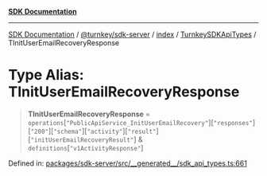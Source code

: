[**SDK Documentation**](../../../../../../README.mdx)

***

[SDK Documentation](../../../../../../packages.mdx) / [@turnkey/sdk-server](../../../../README.mdx) / [index](../../../README.mdx) / [TurnkeySDKApiTypes](../README.mdx) / TInitUserEmailRecoveryResponse

# Type Alias: TInitUserEmailRecoveryResponse

> **TInitUserEmailRecoveryResponse** = `operations`\[`"PublicApiService_InitUserEmailRecovery"`\]\[`"responses"`\]\[`"200"`\]\[`"schema"`\]\[`"activity"`\]\[`"result"`\]\[`"initUserEmailRecoveryResult"`\] & `definitions`\[`"v1ActivityResponse"`\]

Defined in: [packages/sdk-server/src/\_\_generated\_\_/sdk\_api\_types.ts:661](https://github.com/tkhq/sdk/blob/078f5423e923fbd1d7fd39440402d7f01d09c3d0/packages/sdk-server/src/__generated__/sdk_api_types.ts#L661)

